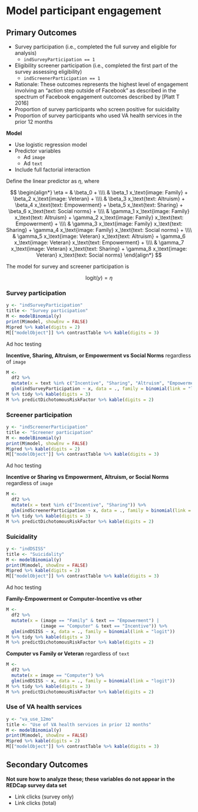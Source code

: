 # Model participant engagement


## Primary Outcomes
  
* Survey participation (i.e., completed the full survey and eligible for analysis)
  * `indSurveyParticipation == 1`
* Eligibility screener participation (i.e., completed the first part of the survey assessing eligibility)
  * `indScreenerParticipation == 1`
* Rationale: These outcomes represents the highest level of engagement involving an "action step outside of Facebook" as described in the spectrum of Facebook engagement outcomes described by [Platt T 2016]
* Proportion of survey participants who screen positive for suicidality 
* Proportion of survey participants who used VA health services in the prior 12 months

**Model**

* Use logistic regression model
* Predictor variables
  * Ad `image`
  * Ad `text`
* Include full factorial interaction

Define the linear predictor as $\eta$, where

$$
\begin{align*}
\eta = & \beta_0 + \\\\
       & \beta_1 x_\text{image: Family} + 
         \beta_2 x_\text{image: Veteran} + \\\\
       & \beta_3 x_\text{text: Altruism} + 
         \beta_4 x_\text{text: Empowerment} + 
         \beta_5 x_\text{text: Sharing} + 
         \beta_6 x_\text{text: Social norms} + \\\\
       & \gamma_1 x_\text{image: Family} x_\text{text: Altruism} + 
         \gamma_2 x_\text{image: Family} x_\text{text: Empowerment} +  \\\\
       & \gamma_3 x_\text{image: Family} x_\text{text: Sharing} + 
         \gamma_4 x_\text{image: Family} x_\text{text: Social norms} + \\\\
       & \gamma_5 x_\text{image: Veteran} x_\text{text: Altruism} + 
         \gamma_6 x_\text{image: Veteran} x_\text{text: Empowerment} +  \\\\
       & \gamma_7 x_\text{image: Veteran} x_\text{text: Sharing} + 
         \gamma_8 x_\text{image: Veteran} x_\text{text: Social norms}
\end{align*}
$$

The model for survey and screener participation is

$$
\text{logit}(y) = \eta
$$


### Survey participation

```r
y <- "indSurveyParticipation"
title <- "Survey participation"
M <- modelBinomial(y)
print(M$model, showEnv = FALSE)
M$pred %>% kable(digits = 2)
M[["modelObject"]] %>% contrastTable %>% kable(digits = 3)
```

Ad hoc testing

**Incentive, Sharing, Altruism, or Empowerment vs Social Norms** regardless of `image`

```r
M <-
  df2 %>% 
  mutate(x = text %in% c("Incentive", "Sharing", "Altruism", "Empowerment")) %>% 
  glm(indSurveyParticipation ~ x, data = ., family = binomial(link = "logit"))
M %>% tidy %>% kable(digits = 3)
M %>% predictDichotomousRiskFactor %>% kable(digits = 2)
```


### Screener participation

```r
y <- "indScreenerParticipation"
title <- "Screener participation"
M <- modelBinomial(y)
print(M$model, showEnv = FALSE)
M$pred %>% kable(digits = 2)
M[["modelObject"]] %>% contrastTable %>% kable(digits = 3)
```

Ad hoc testing

**Incentive or Sharing vs Empowerment, Altruism, or Social Norms** regardless of `image`

```r
M <-
  df2 %>% 
  mutate(x = text %in% c("Incentive", "Sharing")) %>% 
  glm(indScreenerParticipation ~ x, data = ., family = binomial(link = "logit"))
M %>% tidy %>% kable(digits = 3)
M %>% predictDichotomousRiskFactor %>% kable(digits = 2)
```


### Suicidality 

```r
y <- "indDSISS"
title <- "Suicidality"
M <- modelBinomial(y)
print(M$model, showEnv = FALSE)
M$pred %>% kable(digits = 2)
M[["modelObject"]] %>% contrastTable %>% kable(digits = 3)
```

Ad hoc testing

**Family-Empowerment or Computer-Incentive vs other**

```r
M <-
  df2 %>% 
  mutate(x = (image == "Family" & text == "Empowerment") | 
             (image == "Computer" & text == "Incentive")) %>% 
  glm(indDSISS ~ x, data = ., family = binomial(link = "logit"))
M %>% tidy %>% kable(digits = 3)
M %>% predictDichotomousRiskFactor %>% kable(digits = 2)
```

**Computer vs Family or Veteran** regardless of `text`

```r
M <-
  df2 %>% 
  mutate(x = image == "Computer") %>% 
  glm(indDSISS ~ x, data = ., family = binomial(link = "logit"))
M %>% tidy %>% kable(digits = 3)
M %>% predictDichotomousRiskFactor %>% kable(digits = 2)
```


### Use of VA health services 

```r
y <- "va_use_12mo"
title <- "Use of VA health services in prior 12 months"
M <- modelBinomial(y)
print(M$model, showEnv = FALSE)
M$pred %>% kable(digits = 2)
M[["modelObject"]] %>% contrastTable %>% kable(digits = 3)
```


## Secondary Outcomes

**Not sure how to analyze these; these variables do not appear in the REDCap survey data set**

* Link clicks (survey only)
* Link clicks (total)
